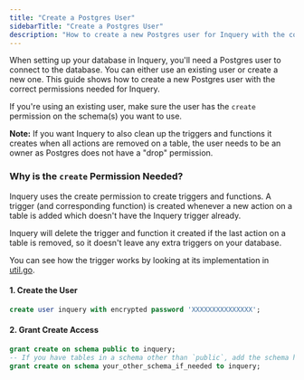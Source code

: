 ```yaml
---
title: "Create a Postgres User"
sidebarTitle: "Create a Postgres User"
description: "How to create a new Postgres user for Inquery with the correct permissions"
---
```


When setting up your database in Inquery, you'll need a Postgres user to connect to the database. You can either use an existing user or create a new one. This guide shows how to create a new Postgres user with the correct permissions needed for Inquery.

If you're using an existing user, make sure the user has the `create` permission on the schema(s) you want to use.

**Note:** If you want Inquery to also clean up the triggers and functions it creates when all actions are removed on a table, the user needs to be an owner as Postgres does not have a "drop" permission.

### Why is the `create` Permission Needed?
Inquery uses the create permission to create triggers and functions. A trigger (and corresponding function) is created whenever a new action on a table is added which doesn't have the Inquery trigger already.

Inquery will delete the trigger and function it created if the last action on a table is removed, so it doesn't leave any extra triggers on your database.

You can see how the trigger works by looking at its implementation in [util.go](https://github.com/inqueryio/inquery/blob/c9218751f5b1399b1536be1c1f028828d05d4f70/backend/go/pkg/util/util.go#L54-L117).

#### 1. Create the User
```sql
create user inquery with encrypted password 'XXXXXXXXXXXXXXX';
```

#### 2. Grant Create Access

```sql
grant create on schema public to inquery;
-- If you have tables in a schema other than `public`, add the schema here
grant create on schema your_other_schema_if_needed to inquery;
```
